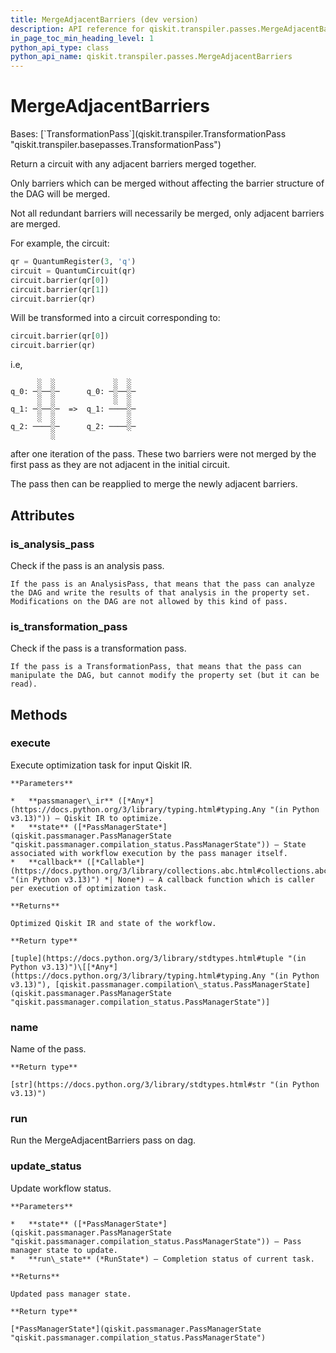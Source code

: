 ```yaml
---
title: MergeAdjacentBarriers (dev version)
description: API reference for qiskit.transpiler.passes.MergeAdjacentBarriers in the dev version of qiskit
in_page_toc_min_heading_level: 1
python_api_type: class
python_api_name: qiskit.transpiler.passes.MergeAdjacentBarriers
---
```


# MergeAdjacentBarriers

<Class id="qiskit.transpiler.passes.MergeAdjacentBarriers" isDedicatedPage={true} github="https://github.com/Qiskit/qiskit/tree/stable/2.2/qiskit/transpiler/passes/utils/merge_adjacent_barriers.py#L19-L163" signature="qiskit.transpiler.passes.MergeAdjacentBarriers(*args, **kwargs)" modifiers="class">
  Bases: [`TransformationPass`](qiskit.transpiler.TransformationPass "qiskit.transpiler.basepasses.TransformationPass")

  Return a circuit with any adjacent barriers merged together.

  Only barriers which can be merged without affecting the barrier structure of the DAG will be merged.

  Not all redundant barriers will necessarily be merged, only adjacent barriers are merged.

  For example, the circuit:

  ```python
  qr = QuantumRegister(3, 'q')
  circuit = QuantumCircuit(qr)
  circuit.barrier(qr[0])
  circuit.barrier(qr[1])
  circuit.barrier(qr)
  ```

  Will be transformed into a circuit corresponding to:

  ```python
  circuit.barrier(qr[0])
  circuit.barrier(qr)
  ```

  i.e,

  ```text
        ░  ░             ░  ░
  q_0: ─░──░─      q_0: ─░──░─
        ░  ░             ░  ░
  q_1: ─░──░─  =>  q_1: ────░─
        ░  ░                ░
  q_2: ────░─      q_2: ────░─
           ░
  ```

  after one iteration of the pass. These two barriers were not merged by the first pass as they are not adjacent in the initial circuit.

  The pass then can be reapplied to merge the newly adjacent barriers.

  ## Attributes

  ### is\_analysis\_pass

  <Attribute id="qiskit.transpiler.passes.MergeAdjacentBarriers.is_analysis_pass">
    Check if the pass is an analysis pass.

    If the pass is an AnalysisPass, that means that the pass can analyze the DAG and write the results of that analysis in the property set. Modifications on the DAG are not allowed by this kind of pass.
  </Attribute>

  ### is\_transformation\_pass

  <Attribute id="qiskit.transpiler.passes.MergeAdjacentBarriers.is_transformation_pass">
    Check if the pass is a transformation pass.

    If the pass is a TransformationPass, that means that the pass can manipulate the DAG, but cannot modify the property set (but it can be read).
  </Attribute>

  ## Methods

  ### execute

  <Function id="qiskit.transpiler.passes.MergeAdjacentBarriers.execute" github="https://github.com/Qiskit/qiskit/tree/stable/2.2/qiskit/transpiler/basepasses.py#L161-L180" signature="execute(passmanager_ir, state, callback=None)">
    Execute optimization task for input Qiskit IR.

    **Parameters**

    *   **passmanager\_ir** ([*Any*](https://docs.python.org/3/library/typing.html#typing.Any "(in Python v3.13)")) – Qiskit IR to optimize.
    *   **state** ([*PassManagerState*](qiskit.passmanager.PassManagerState "qiskit.passmanager.compilation_status.PassManagerState")) – State associated with workflow execution by the pass manager itself.
    *   **callback** ([*Callable*](https://docs.python.org/3/library/collections.abc.html#collections.abc.Callable "(in Python v3.13)") *| None*) – A callback function which is caller per execution of optimization task.

    **Returns**

    Optimized Qiskit IR and state of the workflow.

    **Return type**

    [tuple](https://docs.python.org/3/library/stdtypes.html#tuple "(in Python v3.13)")\[[*Any*](https://docs.python.org/3/library/typing.html#typing.Any "(in Python v3.13)"), [qiskit.passmanager.compilation\_status.PassManagerState](qiskit.passmanager.PassManagerState "qiskit.passmanager.compilation_status.PassManagerState")]
  </Function>

  ### name

  <Function id="qiskit.transpiler.passes.MergeAdjacentBarriers.name" github="https://github.com/Qiskit/qiskit/tree/stable/2.2/qiskit/passmanager/base_tasks.py#L68-L70" signature="name()">
    Name of the pass.

    **Return type**

    [str](https://docs.python.org/3/library/stdtypes.html#str "(in Python v3.13)")
  </Function>

  ### run

  <Function id="qiskit.transpiler.passes.MergeAdjacentBarriers.run" github="https://github.com/Qiskit/qiskit/tree/stable/2.2/qiskit/transpiler/passes/utils/merge_adjacent_barriers.py#L59-L80" signature="run(dag)">
    Run the MergeAdjacentBarriers pass on dag.
  </Function>

  ### update\_status

  <Function id="qiskit.transpiler.passes.MergeAdjacentBarriers.update_status" github="https://github.com/Qiskit/qiskit/tree/stable/2.2/qiskit/transpiler/basepasses.py#L182-L190" signature="update_status(state, run_state)">
    Update workflow status.

    **Parameters**

    *   **state** ([*PassManagerState*](qiskit.passmanager.PassManagerState "qiskit.passmanager.compilation_status.PassManagerState")) – Pass manager state to update.
    *   **run\_state** (*RunState*) – Completion status of current task.

    **Returns**

    Updated pass manager state.

    **Return type**

    [*PassManagerState*](qiskit.passmanager.PassManagerState "qiskit.passmanager.compilation_status.PassManagerState")
  </Function>
</Class>

